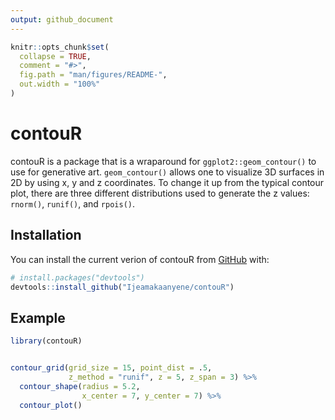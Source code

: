 ```yaml
---
output: github_document
---
```


<!-- README.md is generated from README.Rmd. Please edit that file -->

```r
knitr::opts_chunk$set(
  collapse = TRUE,
  comment = "#>",
  fig.path = "man/figures/README-",
  out.width = "100%"
)
```

# contouR

<!-- badges: start -->
<!-- badges: end -->

contouR is a package that is a wraparound for `ggplot2::geom_contour()` to use for generative art. `geom_contour()` allows one to visualize 3D surfaces in 2D by using x, y and z coordinates. To change it up from the typical contour plot, there are three different distributions used to generate the z values: `rnorm()`, `runif()`, and `rpois()`.

## Installation

You can install the current verion of contouR from [GitHub](https://github.com/) with:

``` r
# install.packages("devtools")
devtools::install_github("Ijeamakaanyene/contouR")
```
## Example

```r
library(contouR)


contour_grid(grid_size = 15, point_dist = .5, 
             z_method = "runif", z = 5, z_span = 3) %>%
  contour_shape(radius = 5.2, 
                x_center = 7, y_center = 7) %>%
  contour_plot()
```
